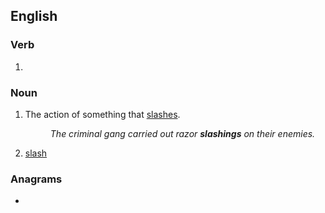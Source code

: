 ==English==

===Verb===
{{head|en|present participle}}

# {{present participle of|slash|lang=en|nocat=1}}

===Noun===
{{en-noun|~}}

# The action of something that [[slash]]es.
#: ''The criminal gang carried out razor '''slashings''' on their enemies.''
# {{lb|en|forestry|in the plural}} [[slash]] {{qualifier|woody debris}}

===Anagrams===
* {{anagrams|en|Singhals|ashlings|hassling|lashings|slangish}}